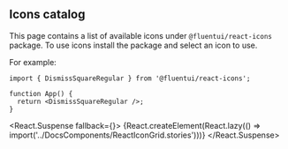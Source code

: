 
<Meta title="Icons/Catalog" />

## Icons catalog

This page contains a list of available icons under `@fluentui/react-icons` package. To use icons install the package and select an icon to use.

For example:

```tsx
import { DismissSquareRegular } from '@fluentui/react-icons';

function App() {
  return <DismissSquareRegular />;
}
```

<React.Suspense fallback={<Spinner label="Loading..." />}>
  {React.createElement(React.lazy(() => import('../DocsComponents/ReactIconGrid.stories')))}
</React.Suspense>
